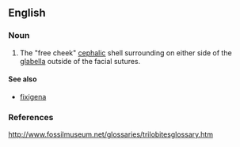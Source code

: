 ==English==

===Noun===
{{en-noun|librigenae}}

# {{context|anatomy|lang=en}} The "free cheek" [[cephalic]] shell surrounding on either side of the [[glabella]] outside of the facial sutures.

====See also====
* [[fixigena]]

===References===
http://www.fossilmuseum.net/glossaries/trilobitesglossary.htm